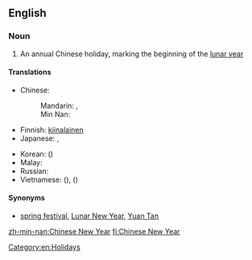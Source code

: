 ==English==
{{wikipedia}}

===Noun===
{{en-noun|sg=[[Chinese]] [[New Year]]}}

# An annual Chinese holiday, marking the beginning of the [[lunar year]]

====Translations====
{{trans-top|a Chinese holiday}}
* Chinese:
*: Mandarin: {{t-|cmn|春節|sc=Hani}},  {{t-|cmn|春节|tr=chūnjié|sc=Hani}}
*: Min Nan: {{t-|nan|新正|tr=sin-chiaⁿ|sc=Hans}}
* Finnish: [[kiinalainen]] {{t+|fi|uusivuosi}}
* Japanese: {{t-|ja|旧正月|tr=きゅうしょうがつ, kyūshōgatsu}}, {{t+|ja|春節|tr=しゅんせつ, shunsetsu}}
{{trans-mid}}
* Korean: {{t-|ko|춘절|tr=chunjeol}} ({{t+|ko|春節}})
* Malay: {{t-|ms|Tahun Baru Cina}}
* Russian: {{t-|ru|Китайский Новый год|m|tr=Kitájskij Nóvyj god}}
* Vietnamese: {{t+|vi|Tết Nguyên Đán}} ({{t-|vi|節元旦|sc=Hani}}), {{t-|vi|Xuân tiết}} ({{t-|vi|春節|sc=Hani}})
{{trans-bottom}}

====Synonyms====
* [[spring festival]], [[Lunar New Year]], [[Yuan Tan]]

[[Category:en:Holidays]]

[[zh-min-nan:Chinese New Year]]
[[fi:Chinese New Year]]